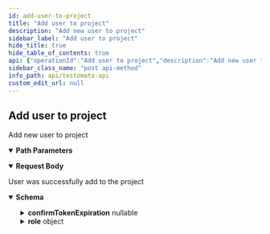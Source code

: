 ```yaml
---
id: add-user-to-project
title: "Add user to project"
description: "Add new user to project"
sidebar_label: "Add user to project"
hide_title: true
hide_table_of_contents: true
api: {"operationId":"Add user to project","description":"Add new user to project","security":[{"ApiToken":[]}],"tags":["Project"],"requestBody":{"content":{"application/json":{"schema":{"properties":{"email":{"type":"string","description":"User email","example":"admin@testomato.com"},"role":{"type":"string","enum":[4,5,6],"description":"`4` - Project Admin\n`5` - Project Developer\n`6` - Project Guest\n"}}}}}},"responses":{"200":{"description":"User was successfully add to the project","content":{"application/json":{"schema":{"type":"object","properties":{"email":{"type":"string","description":"Main user email","example":"roman@testomato.com"},"phone":{"type":"string","format":"nullable","description":"A phone number (optional) and not required"},"confirmTokenExpiration":{"description":"Date and time when current common confirm token expires","type":"object","format":"nullable","properties":{"date":{"type":"string","format":"date-time","example":"2022-10-21 13:10:35.000000"},"timezone_type":{"type":"integer","format":"int32","example":3},"timezone":{"type":"string","example":"Europe/Prague"}}},"name":{"type":"string","description":"User name","example":"John Tomatoseeds"},"confirmed":{"description":"Was user email confirmed?","type":"boolean"},"timezone":{"type":"string","description":"User time zone name","example":"Europe/Prague"},"reportPeriod":{"type":"string","enum":["week"],"example":"week"},"notificationEmail":{"type":"string","format":"nullable","example":"roman+notifications@testomato.com"},"notificationDelay":{"type":"integer","format":"int32","example":1},"apiKey":{"type":"string","description":"User API Key","example":"abcdef"},"id":{"type":"string","example":7},"role":{"type":"object","properties":{"id":{"type":"string","example":4},"users_id":{"type":"string","format":"nullable"},"name":{"type":"string","example":"project admin"},"permissions":{"type":"array","items":{"type":"string","example":["read","run","editTests","edit","manageUsers","apiKey"]}},"systemRole":{"type":"boolean","example":true},"permissionsSwitches":{"type":"object","description":"Project permissions for current user","properties":{"read":{"type":"boolean","description":"Can current user view results?"},"run":{"type":"boolean","description":"Can current user run checks?"},"editTest":{"type":"boolean"},"edit":{"type":"boolean","description":"Can current user edit project settings?"},"manageUsers":{"description":"Can current user manage others?","type":"boolean","default":true},"apiKey":{"type":"boolean","description":"Can current user view apiKey?","default":true},"leave":{"description":"Can current user leave project?","type":"boolean","default":true}},"title":"Permissions"}},"title":"Role"},"isPayer":{"description":"Is user owner of the Project?","type":"boolean","example":false},"canBeRemoved":{"type":"boolean","example":true}},"title":"User"}}}}},"parameters":[{"name":"id","description":"A unique project ID","example":"5e9602e7a39e5a46428b457f","allowEmptyValue":false,"required":true,"in":"path","schema":{"type":"string"}}],"method":"post","path":"/project/{id}/users","servers":[{"url":"https://testomato.com/api/","description":"Testomato"}],"securitySchemes":{"ApiToken":{"description":"The Testomato API Token can be obtained from the [User Profile](https://www.testomato.com/user/profile) \nor directly through the API by a `POST` request send to `/api/authenticate` visit \n[Get API token](/api/get-api-token) for more information.\n\nTestomato API token use [JWT schema](https://jwt.io/).\n","type":"http","scheme":"bearer","bearerFormat":"JWT"}},"jsonRequestBodyExample":{"email":"admin@testomato.com","role":4},"info":{"title":"Testomato API","description":"If you would like to participate in the future development of our\nroadmap, please don't be shy! We'd love to hear your suggestions:\nsupport@testomato.com\n","termsOfService":"https://www.testomato.com/terms-of-service","version":"1.0.0","contact":{"email":"support@testomato.com"}},"postman":{"name":"Add user to project","description":{"content":"Add new user to project","type":"text/plain"},"url":{"path":["project",":id","users"],"host":["{{baseUrl}}"],"query":[],"variable":[{"disabled":false,"description":{"content":"(Required) A unique project ID","type":"text/plain"},"type":"any","value":"","key":"id"}]},"header":[{"key":"Content-Type","value":"application/json"},{"key":"Accept","value":"application/json"}],"method":"POST","body":{"mode":"raw","raw":"\"\"","options":{"raw":{"language":"json"}}},"auth":{"type":"bearer","bearer":[{"type":"any","value":"<Bearer Token>","key":"token"}]}}}
sidebar_class_name: "post api-method"
info_path: api/testomato-api
custom_edit_url: null
---
```



## Add user to project



Add new user to project

<details style={{"marginBottom":"1rem"}} data-collapsed={false} open={true}><summary style={{}}><strong>Path Parameters</strong></summary><div><ul><ParamsItem className={"paramsItem"} param={{"name":"id","description":"A unique project ID","example":"5e9602e7a39e5a46428b457f","allowEmptyValue":false,"required":true,"in":"path","schema":{"type":"string"}}}></ParamsItem></ul></div></details><MimeTabs><TabItem label={"application/json"} value={"application/json-schema"}><details style={{}} data-collapsed={false} open={true}><summary style={{"textAlign":"left"}}><strong>Request Body</strong></summary><div style={{"textAlign":"left","marginLeft":"1rem"}}></div><ul style={{"marginLeft":"1rem"}}><SchemaItem collapsible={false} name={"email"} required={false} schemaName={"string"} qualifierMessage={undefined} schema={{"type":"string","description":"User email","example":"admin@testomato.com"}}></SchemaItem><SchemaItem collapsible={false} name={"role"} required={false} schemaName={"string"} qualifierMessage={"**Possible values:** [`4`, `5`, `6`]"} schema={{"type":"string","enum":[4,5,6],"description":"`4` - Project Admin\n`5` - Project Developer\n`6` - Project Guest\n"}}></SchemaItem></ul></details></TabItem></MimeTabs><div><ApiTabs><TabItem label={"200"} value={"200"}><div>

User was successfully add to the project

</div><div><MimeTabs schemaType={"response"}><TabItem label={"application/json"} value={"application/json"}><SchemaTabs><TabItem label={"Schema"} value={"Schema"}><details style={{}} data-collapsed={false} open={true}><summary style={{"textAlign":"left"}}><strong>Schema</strong></summary><div style={{"textAlign":"left","marginLeft":"1rem"}}></div><ul style={{"marginLeft":"1rem"}}><SchemaItem collapsible={false} name={"email"} required={false} schemaName={"string"} qualifierMessage={undefined} schema={{"type":"string","description":"Main user email","example":"roman@testomato.com"}}></SchemaItem><SchemaItem collapsible={false} name={"phone"} required={false} schemaName={"nullable"} qualifierMessage={undefined} schema={{"type":"string","format":"nullable","description":"A phone number (optional) and not required"}}></SchemaItem><SchemaItem collapsible={true} className={"schemaItem"}><details style={{}}><summary style={{}}><strong>confirmTokenExpiration</strong><span style={{"opacity":"0.6"}}> nullable</span></summary><div style={{"marginLeft":"1rem"}}><div style={{"marginTop":".5rem","marginBottom":".5rem"}}>

Date and time when current common confirm token expires

</div><SchemaItem collapsible={false} name={"date"} required={false} schemaName={"date-time"} qualifierMessage={undefined} schema={{"type":"string","format":"date-time","example":"2022-10-21 13:10:35.000000"}}></SchemaItem><SchemaItem collapsible={false} name={"timezone_type"} required={false} schemaName={"int32"} qualifierMessage={undefined} schema={{"type":"integer","format":"int32","example":3}}></SchemaItem><SchemaItem collapsible={false} name={"timezone"} required={false} schemaName={"string"} qualifierMessage={undefined} schema={{"type":"string","example":"Europe/Prague"}}></SchemaItem></div></details></SchemaItem><SchemaItem collapsible={false} name={"name"} required={false} schemaName={"string"} qualifierMessage={undefined} schema={{"type":"string","description":"User name","example":"John Tomatoseeds"}}></SchemaItem><SchemaItem collapsible={false} name={"confirmed"} required={false} schemaName={"boolean"} qualifierMessage={undefined} schema={{"description":"Was user email confirmed?","type":"boolean"}}></SchemaItem><SchemaItem collapsible={false} name={"timezone"} required={false} schemaName={"string"} qualifierMessage={undefined} schema={{"type":"string","description":"User time zone name","example":"Europe/Prague"}}></SchemaItem><SchemaItem collapsible={false} name={"reportPeriod"} required={false} schemaName={"string"} qualifierMessage={"**Possible values:** [`week`]"} schema={{"type":"string","enum":["week"],"example":"week"}}></SchemaItem><SchemaItem collapsible={false} name={"notificationEmail"} required={false} schemaName={"nullable"} qualifierMessage={undefined} schema={{"type":"string","format":"nullable","example":"roman+notifications@testomato.com"}}></SchemaItem><SchemaItem collapsible={false} name={"notificationDelay"} required={false} schemaName={"int32"} qualifierMessage={undefined} schema={{"type":"integer","format":"int32","example":1}}></SchemaItem><SchemaItem collapsible={false} name={"apiKey"} required={false} schemaName={"string"} qualifierMessage={undefined} schema={{"type":"string","description":"User API Key","example":"abcdef"}}></SchemaItem><SchemaItem collapsible={false} name={"id"} required={false} schemaName={"string"} qualifierMessage={undefined} schema={{"type":"string","example":7}}></SchemaItem><SchemaItem collapsible={true} className={"schemaItem"}><details style={{}}><summary style={{}}><strong>role</strong><span style={{"opacity":"0.6"}}> object</span></summary><div style={{"marginLeft":"1rem"}}><SchemaItem collapsible={false} name={"id"} required={false} schemaName={"string"} qualifierMessage={undefined} schema={{"type":"string","example":4}}></SchemaItem><SchemaItem collapsible={false} name={"users_id"} required={false} schemaName={"nullable"} qualifierMessage={undefined} schema={{"type":"string","format":"nullable"}}></SchemaItem><SchemaItem collapsible={false} name={"name"} required={false} schemaName={"string"} qualifierMessage={undefined} schema={{"type":"string","example":"project admin"}}></SchemaItem><SchemaItem collapsible={false} name={"permissions"} required={false} schemaName={"string[]"} qualifierMessage={undefined} schema={{"type":"array","items":{"type":"string","example":["read","run","editTests","edit","manageUsers","apiKey"]}}}></SchemaItem><SchemaItem collapsible={false} name={"systemRole"} required={false} schemaName={"boolean"} qualifierMessage={undefined} schema={{"type":"boolean","example":true}}></SchemaItem><SchemaItem collapsible={true} className={"schemaItem"}><details style={{}}><summary style={{}}><strong>permissionsSwitches</strong><span style={{"opacity":"0.6"}}> object</span></summary><div style={{"marginLeft":"1rem"}}><div style={{"marginTop":".5rem","marginBottom":".5rem"}}>

Project permissions for current user

</div><SchemaItem collapsible={false} name={"read"} required={false} schemaName={"boolean"} qualifierMessage={undefined} schema={{"type":"boolean","description":"Can current user view results?"}}></SchemaItem><SchemaItem collapsible={false} name={"run"} required={false} schemaName={"boolean"} qualifierMessage={undefined} schema={{"type":"boolean","description":"Can current user run checks?"}}></SchemaItem><SchemaItem collapsible={false} name={"editTest"} required={false} schemaName={"boolean"} qualifierMessage={undefined} schema={{"type":"boolean"}}></SchemaItem><SchemaItem collapsible={false} name={"edit"} required={false} schemaName={"boolean"} qualifierMessage={undefined} schema={{"type":"boolean","description":"Can current user edit project settings?"}}></SchemaItem><SchemaItem collapsible={false} name={"manageUsers"} required={false} schemaName={"boolean"} qualifierMessage={undefined} schema={{"description":"Can current user manage others?","type":"boolean","default":true}}></SchemaItem><SchemaItem collapsible={false} name={"apiKey"} required={false} schemaName={"boolean"} qualifierMessage={undefined} schema={{"type":"boolean","description":"Can current user view apiKey?","default":true}}></SchemaItem><SchemaItem collapsible={false} name={"leave"} required={false} schemaName={"boolean"} qualifierMessage={undefined} schema={{"description":"Can current user leave project?","type":"boolean","default":true}}></SchemaItem></div></details></SchemaItem></div></details></SchemaItem><SchemaItem collapsible={false} name={"isPayer"} required={false} schemaName={"boolean"} qualifierMessage={undefined} schema={{"description":"Is user owner of the Project?","type":"boolean","example":false}}></SchemaItem><SchemaItem collapsible={false} name={"canBeRemoved"} required={false} schemaName={"boolean"} qualifierMessage={undefined} schema={{"type":"boolean","example":true}}></SchemaItem></ul></details></TabItem><TabItem label={"Example (from schema)"} value={"Example (from schema)"}><ResponseSamples responseExample={"{\n  \"email\": \"roman@testomato.com\",\n  \"phone\": \"string\",\n  \"confirmTokenExpiration\": {\n    \"date\": \"2022-10-21 13:10:35.000000\",\n    \"timezone_type\": 3,\n    \"timezone\": \"Europe/Prague\"\n  },\n  \"name\": \"John Tomatoseeds\",\n  \"confirmed\": true,\n  \"timezone\": \"Europe/Prague\",\n  \"reportPeriod\": \"week\",\n  \"notificationEmail\": \"roman+notifications@testomato.com\",\n  \"notificationDelay\": 1,\n  \"apiKey\": \"abcdef\",\n  \"id\": 7,\n  \"role\": {\n    \"id\": 4,\n    \"users_id\": \"string\",\n    \"name\": \"project admin\",\n    \"permissions\": [\n      [\n        \"read\",\n        \"run\",\n        \"editTests\",\n        \"edit\",\n        \"manageUsers\",\n        \"apiKey\"\n      ]\n    ],\n    \"systemRole\": true,\n    \"permissionsSwitches\": {\n      \"read\": true,\n      \"run\": true,\n      \"editTest\": true,\n      \"edit\": true,\n      \"manageUsers\": true,\n      \"apiKey\": true,\n      \"leave\": true\n    }\n  },\n  \"isPayer\": false,\n  \"canBeRemoved\": true\n}"} language={"json"}></ResponseSamples></TabItem></SchemaTabs></TabItem></MimeTabs></div></TabItem></ApiTabs></div>
      